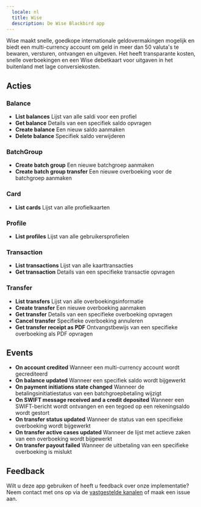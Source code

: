 ```yaml
---
  locale: nl
  title: Wise
  description: De Wise Blackbird app
---
```


<LinkCard title="View on Github" target="_blank" href="https://github.com/bb-io/Wise" icon="github" />

Wise maakt snelle, goedkope internationale geldovermakingen mogelijk en biedt een multi-currency account om geld in meer dan 50 valuta's te bewaren, versturen, ontvangen en uitgeven. Het heeft transparante kosten, snelle overboekingen en een Wise debetkaart voor uitgaven in het buitenland met lage conversiekosten.

## Acties

###  Balance
- **List balances** Lijst van alle saldi voor een profiel
- **Get balance** Details van een specifiek saldo opvragen
- **Create balance** Een nieuw saldo aanmaken
- **Delete balance** Specifiek saldo verwijderen

###  BatchGroup
- **Create batch group** Een nieuwe batchgroep aanmaken
- **Create batch group transfer** Een nieuwe overboeking voor de batchgroep aanmaken

###  Card
- **List cards** Lijst van alle profielkaarten

###  Profile
- **List profiles** Lijst van alle gebruikersprofielen

###  Transaction
- **List transactions** Lijst van alle kaarttransacties
- **Get transaction** Details van een specifieke transactie opvragen

###  Transfer
- **List transfers** Lijst van alle overboekingsinformatie
- **Create transfer** Een nieuwe overboeking aanmaken
- **Get transfer** Details van een specifieke overboeking opvragen
- **Cancel transfer** Specifieke overboeking annuleren
- **Get transfer receipt as PDF** Ontvangstbewijs van een specifieke overboeking als PDF opvragen

##  Events
- **On account credited** Wanneer een multi-currency account wordt gecrediteerd
- **On balance updated** Wanneer een specifiek saldo wordt bijgewerkt
- **On payment initiations state changed** Wanneer de betalingsinitiatiestatus van een batchgroepbetaling wijzigt
- **On SWIFT message received and a credit deposited** Wanneer een SWIFT-bericht wordt ontvangen en een tegoed op een rekeningsaldo wordt gestort
- **On transfer status updated** Wanneer de status van een specifieke overboeking wordt bijgewerkt
- **On transfer active cases updated** Wanneer de lijst met actieve zaken van een overboeking wordt bijgewerkt
- **On transfer payout failed** Wanneer de uitbetaling van een specifieke overboeking is mislukt

## Feedback

Wilt u deze app gebruiken of heeft u feedback over onze implementatie? Neem contact met ons op via de [vastgestelde kanalen](https://www.blackbird.io/) of maak een issue aan.